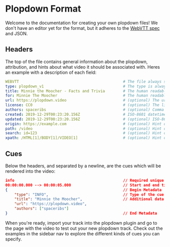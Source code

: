 
<Meta title="Intro" />

# Plopdown Format

Welcome to the documentation for creating your own plopdown files! We don't have
an editor yet for the format, but it adheres to the [WebVTT spec](https://w3c.github.io/webvtt/) and
JSON.

## Headers

The top of the file contains general information about the plopdown, attribution, and hints about
what video it should be associated with. Heres an example with a description of each field:

```yaml
WEBVTT                                              # The file always starts with WEBVTT
type: plopdown_v1                                   # The type is always "plopdown_v1"
title: Minnie the Moocher - Facts and Trivia        # The human readable title of the plopdown
for: Minnie The Moocher                             # The human readable name of the associated video
url: https://plopdown.video                         # (optional) The url of the homepage this plopdown is associated with
license: CC0                                        # (optional) The license for reuse or remixing this plopdown
authors: spaceribs                                  # (optional) Comma delineated list of authors for this plopdown
created: 2019-12-29T00:23:20.156Z                   # ISO-8601 datetime this plopdown was created
updated: 2019-12-29T00:23:20.156Z                   # (optional) ISO-8601 datetime this plopdown was last updated
origin: https://example.com                         # (optional) Hint of the hostname where the video can be found
path: /video                                        # (optional) Hint of the path under the hostname
search: id=123                                      # (optional) Hint of the url parameters under the path
xpath: /HTML[1]/BODY[1]/VIDEO[1]                    # (optional) Hint of the xpath where the video exists on the page
```

## Cues

Below the headers, and separated by a newline, are the cues which will be rendered into the video:

```json
info                                                // Required unique identifier for the cue
00:00:00.000 --> 00:00:05.000                       // Start and end timecodes
{                                                   // Begin Metadata
    "type": "INFO",                                 // Type of the cue being rendered.
    "title": "Minnie the Moocher",                  // Additional data as described by the type.
    "url": "https://plopdown.video",
    "authors": ["spaceribs"]
}                                                   // End Metadata
```

When you're ready, import your track into the plopdown plugin and go to the page with the video
to test out your new plopdown track. Check out the examples in the sidebar nav to explore the different
kinds of cues you can specify.
